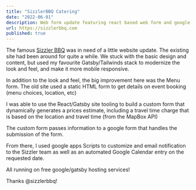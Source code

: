 ```yaml
---
title: "SizzlerBBQ Catering"
date: "2022-06-01"
description: Web form update featuring react based web form and google integrations
url: https://sizzlerbbq.com
published: true
---
```


The famous [Sizzler BBQ](http://sizzlerbbq.com) was in need of a little website update. The existing site had been around for quite a while. We stuck with the basic design and content, but used my favourite Gatsby/Tailwinds stack to modernize the look and feel, and make it more mobile responsive. 

In addition to the look and feel, the big improvement here was the Menu form. The old site used a static HTML form to get details on event booking (menu choices, location, etc)

I was able to use the React/Gatsby site tooling to build a custom form that dynamically generates a prices estimate, including a travel time charge that is based on the location and travel time (from the MapBox API)

The custom form passes information to a google form that handles the submission of the form. 

From there, I used google apps Scripts to customize and email notification to the Sizzler team as well as an automated Google Calendar entry on the requested date. 

All running on free google/gatsby hosting services!


Thanks @sizzlerbbq!